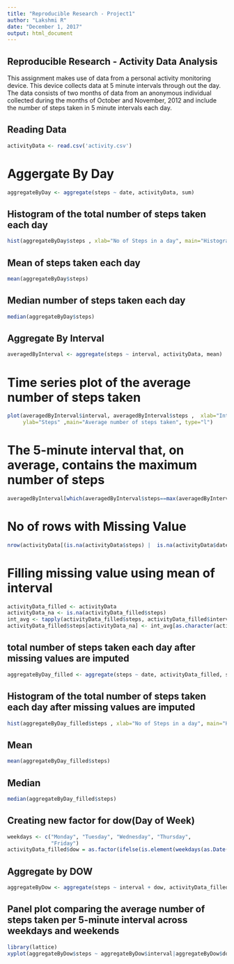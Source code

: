 ---
title: "Reproducible Research - Project1"
author: "Lakshmi R"
date: "December 1, 2017"
output: html_document
---

## Reproducible Research - Activity Data Analysis

This assignment makes use of data from a personal activity monitoring device. This device collects data at 5 minute intervals through out the day. The data consists of two months of data from an anonymous individual collected during the months of October and November, 2012 and include the number of steps taken in 5 minute intervals each day.

## Reading Data

```{r activity}
activityData <- read.csv('activity.csv')
```

# Aggergate By Day
```{r}
aggregateByDay <- aggregate(steps ~ date, activityData, sum)
```


## Histogram of the total number of steps taken each day

```{r}
hist(aggregateByDay$steps , xlab="No of Steps in a day", main="Histogram of number of steps in a day")
```

## Mean of steps taken each day

```{r}
mean(aggregateByDay$steps)
```


## Median number of steps taken each day
```{r}
median(aggregateByDay$steps)
```

## Aggregate By Interval
```{r}
averagedByInterval <- aggregate(steps ~ interval, activityData, mean)
```

# Time series plot of the average number of steps taken
```{r}
plot(averagedByInterval$interval, averagedByInterval$steps ,  xlab="Interval",
     ylab="Steps" ,main="Average number of steps taken", type="l")
```

# The 5-minute interval that, on average, contains the maximum number of steps
```{r}
averagedByInterval[which(averagedByInterval$steps==max(averagedByInterval$steps)),]$interval
```

# No of rows with Missing Value 
```{r}
nrow(activityData[(is.na(activityData$steps) |  is.na(activityData$date) |  is.na(activityData$interval)),])
```

# Filling missing value using mean of interval
```{r}
activityData_filled <- activityData
activityData_na <- is.na(activityData_filled$steps)
int_avg <- tapply(activityData_filled$steps, activityData_filled$interval, mean, na.rm=TRUE, simplify=T)
activityData_filled$steps[activityData_na] <- int_avg[as.character(activityData_filled$interval[activityData_na])]
```

## total number of steps taken each day after missing values are imputed
```{r}
aggregateByDay_filled <- aggregate(steps ~ date, activityData_filled, sum)
```

## Histogram of the total number of steps taken each day after missing values are imputed

```{r}
hist(aggregateByDay_filled$steps , xlab="No of Steps in a day", main="Histogram of number of steps in a day")
```

## Mean
```{r}
mean(aggregateByDay_filled$steps)
```

## Median
```{r}
median(aggregateByDay_filled$steps)
```

## Creating new factor for dow(Day of Week)

```{r}
weekdays <- c("Monday", "Tuesday", "Wednesday", "Thursday", 
              "Friday")
activityData_filled$dow = as.factor(ifelse(is.element(weekdays(as.Date(activityData_filled$date)),weekdays), "Weekday", "Weekend"))

```
## Aggregate by DOW

```{r}
aggregateByDow <- aggregate(steps ~ interval + dow, activityData_filled, mean)

```


## Panel plot comparing the average number of steps taken per 5-minute interval across weekdays and weekends

```{r}

library(lattice)
xyplot(aggregateByDow$steps ~ aggregateByDow$interval|aggregateByDow$dow, main="Average Steps across Weekends/Weekdays",xlab="Interval", ylab="Avg no of Steps",layout=c(1,2), type="l")
```









